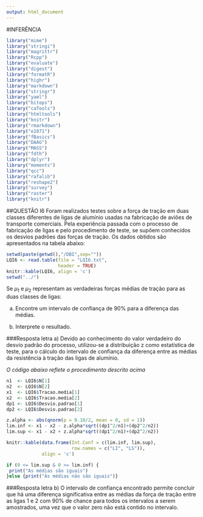 ---
output: html_document
---
#INFERÊNCIA
```{r, include=FALSE}
library("mime")
library("stringi")
library("magrittr") 
library("Rcpp")
library("evaluate")
library("digest")
library("formatR")
library("highr")
library("markdown")
library("stringr")
library("yaml")
library("bitops")
library("caTools")
library("htmltools")
library("knitr")
library("rmarkdown")
library("e1071")
library("fBasics")
library("DAAG")
library("MASS")
library("fdth")
library("dplyr")
library("moments")
library("qcc")
library("rafalib")
library("reshape2")
library("survey")
library("raster")
library("knitr")
```

##QUESTÃO I6
Foram realizados testes sobre a força de tração em duas classes diferentes de ligas de alumínio usadas na fabricação de aviões de transporte comerciais. Pela experiência passada com o processo de fabricação de ligas e pelo procedimento de teste, se supõem conhecidos os desvios padrões das forças de tração. Os dados obtidos são apresentados na tabela abaixo:

```{r, echo=FALSE, warning=FALSE}
setwd(paste(getwd(),"/DBI",sep=""))
LQI6 <- read.table(file = "LQI6.txt",
                   header = TRUE)
knitr::kable(LQI6, align = 'c')
setwd("../")
```

Se $\mu_{1}$ e $\mu_{2}$ representam as verdadeiras forças médias de tração para as duas classes de ligas:

a) Encontre um intervalo de confiança de 90% para a diferença das médias.

b) Interprete o resultado.

###Resposta letra a)
Devido ao conhecimento do valor verdadeiro do desvio padrão do processo, utilizou-se a distribuição z como estatística de teste, para o cálculo do intervalo de confiança da diferença entre as médias da 
resistência à tração das ligas de alumínio.

*O código abaixo reflete o procedimento descrito acima*
```{r}
n1  <- LQI6$N[1]
n2  <- LQI6$N[2]
x1  <- LQI6$Tracao.media[1]
x2  <- LQI6$Tracao.media[2]
dp1 <- LQI6$Desvio.padrao[1]
dp2 <- LQI6$Desvio.padrao[2]

z.alpha <- abs(qnorm(p = 0.10/2, mean = 0, sd = 1))
lim.inf <- x1 - x2 - z.alpha*sqrt((dp1^2/n1)+(dp2^2/n2))
lim.sup <- x1 - x2 + z.alpha*sqrt((dp1^2/n1)+(dp2^2/n2))

knitr::kable(data.frame(Int.Conf = c(lim.inf, lim.sup),
                        row.names = c("LI", "LS")),
             align = 'c')

if (0 <= lim.sup & 0 >= lim.inf) {
 print("As médias são iguais")
}else {print("As médias não são iguais")}
```

###Resposta letra b)
O intervalo de confiança encontrado permite concluir que há uma diferença significativa entre as médias da força de tração entre as ligas 1 e 2 com 90% de chance para todos os intervalos a serem amostrados, uma vez que o valor zero não está contido no intervalo.